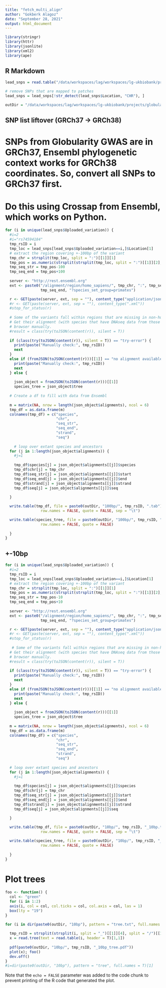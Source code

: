 ```yaml
---
title: "fetch_multi_align"
author: "Gokberk Alagoz"
date: "September 28, 2021"
output: html_document
---
```


```r
library(stringr)
library(httr)
library(jsonlite)
library(xml2)
library(ape)
```

## R Markdown

```r
lead_snps = read.table("/data/workspaces/lag/workspaces/lg-ukbiobank/projects/globularity/evolution/results/VEP/globularity_lead_snps_VEP.txt", header = T)

# remove SNPs that are mapped to patches
lead_snps = lead_snps[!str_detect(lead_snps$Location, "CHR"), ]

outDir = "/data/workspaces/lag/workspaces/lg-ukbiobank/projects/globularity/evolution/results/phylogenetic_context/multiple_seq_alignments/"

```

## SNP list liftover (GRCh37 -> GRCh38)
# SNPs from Globularity GWAS are in GRCh37, Ensembl phylogenetic context works for GRCh38 coordinates. So, convert all SNPs to GRCh37 first.
# Do this using Crossap from Ensembl, which works on Python.

```r

for (i in unique(lead_snps$Uploaded_variation)) {
  #i=2
  #i="rs74594184"
  tmp_rsID = i
  tmp_loc = lead_snps[lead_snps$Uploaded_variation==i,]$Location[1]
  # extract the region covering +-100bp of the variant
  tmp_chr = strsplit(tmp_loc, split = ":")[[1]][1]
  tmp_pos = as.numeric(strsplit(strsplit(tmp_loc, split = ":")[[1]][2], split = "-")[[1]][1])
  tmp_seq_str = tmp_pos-100
  tmp_seq_end = tmp_pos+100
  
  server <- "http://rest.ensembl.org"
  ext <- paste0("/alignment/region/homo_sapiens/", tmp_chr, ":", tmp_seq_str, "-", 
                tmp_seq_end, "?species_set_group=primates")

  r <- GET(paste(server, ext, sep = ""), content_type("application/json"))
  #r <- GET(paste(server, ext, sep = ""), content_type(".xml"))
  #stop_for_status(r)
 
  # Some of the variants fall within regions that are missing in non-human ape genome assemblies. 
  # Get their alignment (with species that have DNAseq data from those regions) from the Ensembl 
  # browser manually.
  #result = class(try(toJSON(content(r)), silent = T))
  
  if (class(try(toJSON(content(r)), silent = T)) == "try-error") {
    print(paste("Manually check:", tmp_rsID))
    next
  } 
  else if (fromJSON(toJSON(content(r)))[[1]] == "no alignment available for this region") {
    print(paste("Manually check:", tmp_rsID))
    next
  } else {
  
    json_object = fromJSON(toJSON(content(r)))[[1]]
    species_tree = json_object$tree
  
  # Create a df to fill with data from Ensembl
  
  m = matrix(NA, nrow = length(json_object$alignments), ncol = 6)
  tmp_df = as.data.frame(m)
  colnames(tmp_df) = c("species", 
                       "chr", 
                       "seq_str", 
                       "seq_end",  
                       "strand", 
                       "seq")
  
    # loop over extant species and ancestors
  for (j in 1:length(json_object$alignments)) {
    #j=1
    
    tmp_df$species[j] = json_object$alignments[[j]]$species
    tmp_df$chr[j] = tmp_chr
    tmp_df$seq_str[j] = json_object$alignments[[j]]$start
    tmp_df$seq_end[j] = json_object$alignments[[j]]$end
    tmp_df$strand[j] = json_object$alignments[[j]]$strand
    tmp_df$seq[j] = json_object$alignments[[j]]$seq
    
  }

  write.table(tmp_df, file = paste0(outDir, "100bp/", tmp_rsID, ".tab"),
                row.names = FALSE, quote = FALSE, sep = "\t")

  write.table(species_tree, file = paste0(outDir, "100bp/", tmp_rsID, "_tree.txt"),
                row.names = FALSE, quote = FALSE)
  
  }
}

```

## +-10bp

```r
for (i in unique(lead_snps$Uploaded_variation)) {
  #i=2
  tmp_rsID = i
  tmp_loc = lead_snps[lead_snps$Uploaded_variation==i,]$Location[1]
  # extract the region covering +-100bp of the variant
  tmp_chr = strsplit(tmp_loc, split = ":")[[1]][1]
  tmp_pos = as.numeric(strsplit(strsplit(tmp_loc, split = ":")[[1]][2], split = "-")[[1]][1])
  tmp_seq_str = tmp_pos-10
  tmp_seq_end = tmp_pos+10
  
  server <- "http://rest.ensembl.org"
  ext <- paste0("/alignment/region/homo_sapiens/", tmp_chr, ":", tmp_seq_str, "-", 
                tmp_seq_end, "?species_set_group=primates")

  r <- GET(paste(server, ext, sep = ""), content_type("application/json"))
  #r <- GET(paste(server, ext, sep = ""), content_type(".xml"))
  #stop_for_status(r)
 
   # Some of the variants fall within regions that are missing in non-human ape genome assemblies. 
  # Get their alignment (with species that have DNAseq data from those regions) from the Ensembl 
  # browser manually.
  #result = class(try(toJSON(content(r)), silent = T))
  
  if (class(try(toJSON(content(r)), silent = T)) == "try-error") {
    print(paste("Manually check:", tmp_rsID))
    next
  } 
  else if (fromJSON(toJSON(content(r)))[[1]] == "no alignment available for this region") {
    print(paste("Manually check:", tmp_rsID))
    next
  } else {
    
    json_object = fromJSON(toJSON(content(r)))[[1]]
    species_tree = json_object$tree
  
  m = matrix(NA, nrow = length(json_object$alignments), ncol = 6)
  tmp_df = as.data.frame(m)
  colnames(tmp_df) = c("species", 
                       "chr", 
                       "seq_str", 
                       "seq_end",  
                       "strand", 
                       "seq")
  
  # loop over extant species and ancestors
  for (j in 1:length(json_object$alignments)) {
    #j=1
    
    tmp_df$species[j] = json_object$alignments[[j]]$species
    tmp_df$chr[j] = tmp_chr
    tmp_df$seq_str[j] = json_object$alignments[[j]]$start
    tmp_df$seq_end[j] = json_object$alignments[[j]]$end
    tmp_df$strand[j] = json_object$alignments[[j]]$strand
    tmp_df$seq[j] = json_object$alignments[[j]]$seq
    
  }

  write.table(tmp_df, file = paste0(outDir, "10bp/", tmp_rsID, "_10bp.tab"),
                row.names = FALSE, quote = FALSE, sep = "\t")

  write.table(species_tree, file = paste0(outDir, "10bp/", tmp_rsID, "_10bp_tree.txt"),
                row.names = FALSE, quote = FALSE)
  
  }
}
```

# Plot trees

```r

foo <- function() {
  col <- "green"
  for (i in 1:2)
  axis(i, col = col, col.ticks = col, col.axis = col, las = 1)
  box(lty = "19")
}

for (i in dir(paste0(outDir, "10bp"), pattern = "tree.txt", full.names = T)) {
  
  tmp_rsID = strsplit(strsplit(i, split = "_")[[1]][4], split = "/")[[1]][3]
  x = read.tree(text = read.table(i, header = T)[1,1])
  
  pdf(paste0(outDir, "10bp/", tmp_rsID, "_10bp_tree.pdf"))
  plot(x); foo()
  dev.off()
}
#i=dir(paste0(outDir, "10bp"), pattern = "tree", full.names = T)[1]
```


Note that the `echo = FALSE` parameter was added to the code chunk to prevent printing of the R code that generated the plot.
